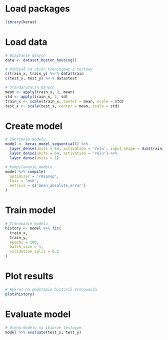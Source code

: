 # Load packages
```r
library(keras)
```


# Load data
```r
# Wczytanie danych
data <- dataset_boston_housing()

# Podział na zbiór treningowy i testowy
c(train_x, train_y) %<-% data$train
c(test_x, test_y) %<-% data$test

# Standaryzacja danych
mean <- apply(train_x, 2, mean)
std <- apply(train_x, 2, sd)
train_x <- scale(train_x, center = mean, scale = std)
test_x <- scale(test_x, center = mean, scale = std)
```


# Create model
```r
# Tworzenie modelu
model <- keras_model_sequential() %>%
  layer_dense(units = 64, activation = 'relu', input_shape = dim(train_x)[2]) %>%
  layer_dense(units = 64, activation = 'relu') %>%
  layer_dense(units = 1)

# Kompilowanie modelu
model %>% compile(
  optimizer = 'rmsprop',
  loss = 'mse',
  metrics = c('mean_absolute_error')
)

```


# Train model
```r
# Trenowanie modelu
history <- model %>% fit(
  train_x,
  train_y,
  epochs = 100,
  batch_size = 1,
  validation_split = 0.2
)

```


# Plot results
```r
# Wykres na podstawie historii trenowania
plot(history)
```


# Evaluate model
```r
# Ocena modelu na zbiorze testowym
model %>% evaluate(test_x, test_y)
```